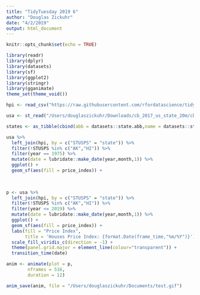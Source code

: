 ```yaml
---
title: "TidyTuesday 2019 6"
author: "Douglas Zickuhr"
date: "4/2/2019"
output: html_document
---
```


```r
knitr::opts_chunk$set(echo = TRUE)
```


```r
library(readr)
library(dplyr)
library(datasets)
library(sf)
library(ggplot2)
library(stringr)
library(gganimate)
theme_set(theme_void())
```


```r
hpi <- read_csv("https://raw.githubusercontent.com/rfordatascience/tidytuesday/master/data/2019/2019-02-05/state_hpi.csv")
```

```r
usa <- st_read("/Users/douglaszickuhr/Downloads/cb_2017_us_state_20m/cb_2017_us_state_20m.shp")
```

```r
states <- as_tibble(cbind(abb = datasets::state.abb,name = datasets::state.name))

usa %>% 
  left_join(hpi, by = c("STUSPS" = "state")) %>%
  filter(!STUSPS %in% c("AK","HI")) %>%
  filter(year == 1975) %>%
  mutate(date = lubridate::make_date(year,month,1)) %>%
  ggplot() + 
  geom_sf(aes(fill = price_index)) + 
  
  

p <- usa %>% 
  left_join(hpi, by = c("STUSPS" = "state")) %>%
  filter(!STUSPS %in% c("AK","HI")) %>%
  filter(year <= 2019) %>%
  mutate(date = lubridate::make_date(year,month,1)) %>%
  ggplot() + 
  geom_sf(aes(fill = price_index)) + 
  labs(fill = "Price Index",
       title = 'Houses Price Index: {format.Date(frame_time,"%m/%Y")}') +
  scale_fill_viridis_c(direction = -1) +
  theme(panel.grid.major = element_line(colour="transparent")) +
  transition_time(date) 

anim <- animate(plot = p,
        nframes = 516,
        duration = 12)

anim_save(anim, file = "/Users/douglaszickuhr/Documents/test.gif")
```

